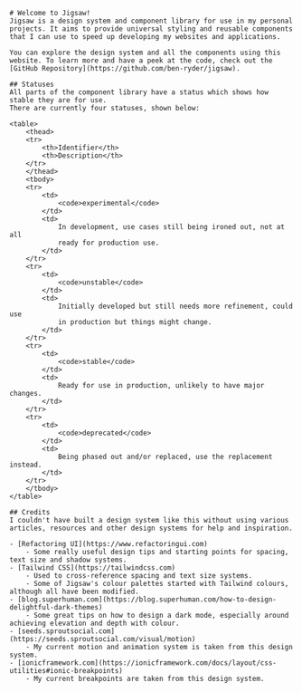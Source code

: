 
<Meta title="Home"/>

<Documentation>

    # Welcome to Jigsaw!
    Jigsaw is a design system and component library for use in my personal
    projects. It aims to provide universal styling and reusable components
    that I can use to speed up developing my websites and applications.

    You can explore the design system and all the components using this
    website. To learn more and have a peek at the code, check out the
    [GitHub Repository](https://github.com/ben-ryder/jigsaw).

    ## Statuses
    All parts of the component library have a status which shows how stable they are for use.
    There are currently four statuses, shown below:

    <table>
        <thead>
        <tr>
            <th>Identifier</th>
            <th>Description</th>
        </tr>
        </thead>
        <tbody>
        <tr>
            <td>
                <code>experimental</code>
            </td>
            <td>
                In development, use cases still being ironed out, not at all
                ready for production use.
            </td>
        </tr>
        <tr>
            <td>
                <code>unstable</code>
            </td>
            <td>
                Initially developed but still needs more refinement, could use
                in production but things might change.
            </td>
        </tr>
        <tr>
            <td>
                <code>stable</code>
            </td>
            <td>
                Ready for use in production, unlikely to have major changes.
            </td>
        </tr>
        <tr>
            <td>
                <code>deprecated</code>
            </td>
            <td>
                Being phased out and/or replaced, use the replacement instead.
            </td>
        </tr>
        </tbody>
    </table>

    ## Credits
    I couldn't have built a design system like this without using various
    articles, resources and other design systems for help and inspiration.

    - [Refactoring UI](https://www.refactoringui.com)
        - Some really useful design tips and starting points for spacing, text size and shadow systems.
    - [Tailwind CSS](https://tailwindcss.com)
        - Used to cross-reference spacing and text size systems.
        - Some of Jigsaw's colour palettes started with Tailwind colours, although all have been modified.
    - [blog.superhuman.com](https://blog.superhuman.com/how-to-design-delightful-dark-themes)
        - Some great tips on how to design a dark mode, especially around achieving elevation and depth with colour.
    - [seeds.sproutsocial.com](https://seeds.sproutsocial.com/visual/motion)
        - My current motion and animation system is taken from this design system.
    - [ionicframework.com](https://ionicframework.com/docs/layout/css-utilities#ionic-breakpoints)
        - My current breakpoints are taken from this design system.

</Documentation>